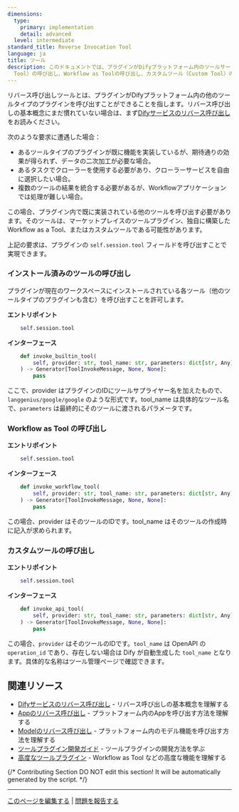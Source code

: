 ```yaml
---
dimensions:
  type:
    primary: implementation
    detail: advanced
  level: intermediate
standard_title: Reverse Invocation Tool
language: ja
title: ツール
description: このドキュメントでは、プラグインがDifyプラットフォーム内のツールサービスをリバース呼び出しする方法について詳しく説明します。内容は、インストール済みのツール（Built-in
  Tool）の呼び出し、Workflow as Toolの呼び出し、カスタムツール（Custom Tool）の呼び出しという3つの異なるタイプのツール呼び出し方法を網羅しています。各呼び出し方法には、対応するエントリポイントとインターフェースパラメータの説明が付いています。
---
```


リバース呼び出しツールとは、プラグインがDifyプラットフォーム内の他のツールタイプのプラグインを呼び出すことができることを指します。リバース呼び出しの基本概念にまだ慣れていない場合は、まず[Difyサービスのリバース呼び出し](/plugin-dev-ja/9241-reverse-invocation)をお読みください。

次のような要求に遭遇した場合：

* あるツールタイプのプラグインが既に機能を実装しているが、期待通りの効果が得られず、データの二次加工が必要な場合。
* あるタスクでクローラーを使用する必要があり、クローラーサービスを自由に選択したい場合。
* 複数のツールの結果を統合する必要があるが、Workflowアプリケーションでは処理が難しい場合。

この場合、プラグイン内で既に実装されている他のツールを呼び出す必要があります。そのツールは、マーケットプレイスのツールプラグイン、独自に構築したWorkflow as a Tool、またはカスタムツールである可能性があります。

上記の要求は、プラグインの `self.session.tool` フィールドを呼び出すことで実現できます。

### インストール済みのツールの呼び出し

プラグインが現在のワークスペースにインストールされている各ツール（他のツールタイプのプラグインも含む）を呼び出すことを許可します。

**エントリポイント**

```python
    self.session.tool
```

**インターフェース**

```python
    def invoke_builtin_tool(
        self, provider: str, tool_name: str, parameters: dict[str, Any]
    ) -> Generator[ToolInvokeMessage, None, None]:
        pass
```

ここで、provider はプラグインのIDにツールサプライヤー名を加えたもので、`langgenius/google/google` のような形式です。tool\_name は具体的なツール名で、`parameters` は最終的にそのツールに渡されるパラメータです。

### Workflow as Tool の呼び出し

**エントリポイント**

```python
    self.session.tool
```

**インターフェース**

```python
    def invoke_workflow_tool(
        self, provider: str, tool_name: str, parameters: dict[str, Any]
    ) -> Generator[ToolInvokeMessage, None, None]:
        pass
```

この場合、provider はそのツールのIDです。tool\_name はそのツールの作成時に記入が求められます。

### カスタムツールの呼び出し

**エントリポイント**

```python
    self.session.tool
```

**インターフェース**

```python
    def invoke_api_tool(
        self, provider: str, tool_name: str, parameters: dict[str, Any]
    ) -> Generator[ToolInvokeMessage, None, None]:
        pass
```

この場合、`provider` はそのツールのIDです。`tool_name` は OpenAPI の `operation_id` であり、存在しない場合は Dify が自動生成した `tool_name` となります。具体的な名称はツール管理ページで確認できます。

## 関連リソース

- [Difyサービスのリバース呼び出し](/plugin-dev-ja/9241-reverse-invocation) - リバース呼び出しの基本概念を理解する
- [Appのリバース呼び出し](/plugin-dev-ja/9242-reverse-invocation-app) - プラットフォーム内のAppを呼び出す方法を理解する
- [Modelのリバース呼び出し](/plugin-dev-ja/9242-reverse-invocation-model) - プラットフォーム内のモデル機能を呼び出す方法を理解する
- [ツールプラグイン開発ガイド](/plugin-dev-ja/0211-getting-started-dify-tool) - ツールプラグインの開発方法を学ぶ
- [高度なツールプラグイン](/plugin-dev-ja/9223-tool.ja) - Workflow as Tool などの高度な機能を理解する

{/*
Contributing Section
DO NOT edit this section!
It will be automatically generated by the script.
*/}

---

[このページを編集する](https://github.com/langgenius/dify-docs/edit/main/plugin-dev-ja/9242-reverse-invocation-tool.mdx) | [問題を報告する](https://github.com/langgenius/dify-docs/issues/new?title=ドキュメントの問題%3A%20reverse-invocation-t&body=%23%23%20問題の説明%0A%3C%21--%20発見した問題について簡単に説明してください%20--%3E%0A%0A%23%23%20ページリンク%0Ahttps%3A%2F%2Fgithub.com%2Flanggenius%2Fdify-docs%2Fblob%2Fmain%2Fplugin-dev-ja%2F9242-reverse-invocation-tool.mdx%0A%0A%23%23%20提案される変更%0A%3C%21--%20特定の変更案がある場合は、ここで説明してください%20--%3E%0A%0A%3C%21--%20ドキュメントの品質向上にご協力いただきありがとうございます！%20--%3E)

